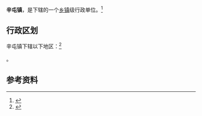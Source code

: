 {{中国乡级行政区|53/29/32/102/000}}

'''辛屯镇'''，是{{PRC admin/fullname|53/29/32/102/000|3}}下辖的一个[[乡镇|乡镇]]级行政单位。<ref>{{PRC admin/ref sgc|{{PRC admin/parent|53/29/32/102/000}}}}</ref>

== 行政区划 ==

辛屯镇下辖以下地区：<ref>{{PRC admin/ref sgc|53/29/32/102/000}}</ref>

{{PRC admin/children|53/29/32/102/000}}。

== 参考资料 ==

{{reflist}}

{{行政区划小作品}}
{{PRC admin/navcat|53/29/32/102/000}}